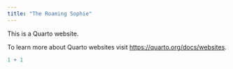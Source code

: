 ```yaml
---
title: "The Roaming Sophie"
---
```


This is a Quarto website.

To learn more about Quarto websites visit <https://quarto.org/docs/websites>.

```r
1 + 1
```
